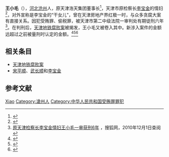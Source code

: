 {{Otheruses|王小毛}}

'''王小毛'''（{{bd|1962年|||catIdx=}}），[[河北|河北]][[沧州|沧州]]人，原天津浩天集团董事长<ref>{{Cite news |url=https://www.chinanews.com.cn/gn/news/2008/10-22/1420737.shtml |title=天津市原检察长李宝金情妇王小毛一审获刑6年 |accessdate=2021-12-16 |archive-date=2021-12-16 |archive-url=https://web.archive.org/web/20211216045650/https://www.chinanews.com.cn/gn/news/2008/10-22/1420737.shtml |dead-url=no }}</ref>，天津市原检察长[[李宝金|李宝金]]的情妇<ref>{{Cite news |url=http://www.guandian.cn/article/20080721/74745.html |title=李宝金案 天津王小毛终开庭 - 地产中国 - 观点地产网 |accessdate=2021-12-16 |archive-date=2021-12-16 |archive-url=https://web.archive.org/web/20211216051207/http://www.guandian.cn/article/20080721/74745.html |dead-url=no }}</ref>，对外宣称是李宝金的“干女儿”，曾在天津房地产界红极一时，与众多贪腐大案有直接关系。因犯受贿罪、偷税罪，被天津市第二中级法院一审判处有期徒刑六年<ref>[http://news.sohu.com/20081022/n260167753.shtml 原天津检察长李宝金情妇王小毛一审获刑6年] {{Wayback|url=http://news.sohu.com/20081022/n260167753.shtml |date=20120410205256 }}，搜狐网，2010年12月1日查阅</ref>。在判刑后，[[天津地铁腐败案|天津地铁腐败案]]被揭发，王小毛又被卷入其中。新涉入案件的金额远超过之前被量刑时认定的金额。<ref>{{Cite news |url=https://new.qq.com/omn/20210721/20210721A047NH00.html |title=落马的河北沧州女富豪：地产起家，成亿万富姐，竟沦为阶下囚_腾讯新闻 |accessdate=2021-12-16 |archive-date=2021-12-16 |archive-url=https://web.archive.org/web/20211216045657/https://new.qq.com/omn/20210721/20210721A047NH00.html |dead-url=no }}</ref><ref>{{Cite news |url=https://news.ifeng.com/society/1/200807/0723_343_669951.shtml |title=李宝金情妇受审 美貌女商人红极一时(图)_资讯_凤凰网 |accessdate=2021-12-16 |archive-date=2021-12-16 |archive-url=https://web.archive.org/web/20211216045653/https://news.ifeng.com/society/1/200807/0723_343_669951.shtml |dead-url=no }}</ref><ref>{{Cite news |url=http://news.sohu.com/20081022/n260167753.shtml |title=原天津检察长李宝金情妇王小毛一审获刑6年(图)-搜狐新闻 |accessdate=2021-12-16 |archive-date=2012-04-10 |archive-url=https://web.archive.org/web/20120410205256/http://news.sohu.com/20081022/n260167753.shtml |dead-url=no }}</ref>

== 相关条目 ==
* [[天津地铁腐败案|天津地铁腐败案]]
* [[宋平顺|宋平顺]]、[[武长顺|武长顺]]和[[李宝金|李宝金]]

== 参考文献 ==
{{reflist}}

{{Authority control}}
{{DEFAULTSORT:Wang王}}
[[Category:王姓|Xiao]]
[[Category:滄州人|Category:滄州人]]
[[Category:中华人民共和国受贿罪罪犯|Category:中华人民共和国受贿罪罪犯]]